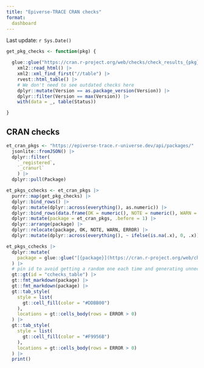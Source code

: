 ```yaml
---
title: "Epiverse-TRACE CRAN checks"
format:
  dashboard
---
```


Last update: `r Sys.Date()`

```r
get_pkg_checks <- function(pkg) {

  glue::glue("https://cran.r-project.org/web/checks/check_results_{pkg}.html") |>
    xml2::read_html() |>
    xml2::xml_find_first("//table") |>
    rvest::html_table() |>
    # We don't need to see outdated checks here
    dplyr::mutate(Version == as.package_version(Version)) |> 
    dplyr::filter(Version == max(Version)) |> 
    with(data = _, table(Status))

}
```

## CRAN checks

```r
et_cran_pkgs <- "https://epiverse-trace.r-universe.dev/api/packages/" |> 
  jsonlite::fromJSON() |>
  dplyr::filter(
    `_registered`,
    `_cranurl`
    ) |> 
  dplyr::pull(Package)
```

```r
et_pkgs_cchecks <- et_cran_pkgs |>
  purrr::map(get_pkg_checks) |>
  dplyr::bind_rows() |>
  dplyr::mutate(dplyr::across(everything(), as.numeric)) |> 
  dplyr::bind_rows(data.frame(OK = numeric(), NOTE = numeric(), WARN = numeric(), ERROR = numeric())) |>
  dplyr::mutate(package = et_cran_pkgs, .before = 1) |> 
  dplyr::arrange(package) |> 
  dplyr::relocate(package, OK, NOTE, WARN, ERROR) |> 
  dplyr::mutate(dplyr::across(everything(), ~ ifelse(is.na(.x), 0, .x)))
```

```r
et_pkgs_cchecks |> 
  dplyr::mutate(
    package = glue::glue("[{package}](https://cran.r-project.org/web/checks/check_results_{package}.html)")
  ) |>
  # pin id to avoid getting a random one each time and generating unnecessary diffs
  gt::gt(id = "cchecks_table") |> 
  gt::fmt_markdown(package) |> 
  gt::fmt_markdown(package) |> 
  gt::tab_style(
    style = list(
      gt::cell_fill(color = "#DDBB00")
    ),
    locations = gt::cells_body(rows = ERROR > 0)
  ) |> 
  gt::tab_style(
    style = list(
      gt::cell_fill(color = "#F9956B")
    ),
    locations = gt::cells_body(rows = ERROR > 0)
  ) |> 
  print()
```
